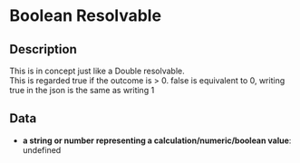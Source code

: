 # Boolean Resolvable

## Description

 This is in concept just like a Double resolvable.  
This is regarded true if the outcome is > 0.false is equivalent to 0, writing true in the json is the same as writing 1

## Data

- **a string or number representing a calculation/numeric/boolean value**: undefined

